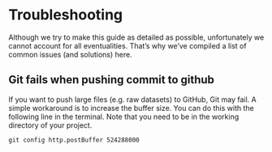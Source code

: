 # Troubleshooting {#sec-troubleshooting}

Although we try to make this guide as detailed as possible, unfortunately we cannot account for all eventualities. That's why we've compiled a list of common issues (and solutions) here.

## Git fails when pushing commit to github

If you want to push large files (e.g. raw datasets) to GitHub, Git may fail. A simple workaround is to increase the buffer size. You can do this with the following line in the terminal. Note that you need to be in the working directory of your project.

```
git config http.postBuffer 524288000
```